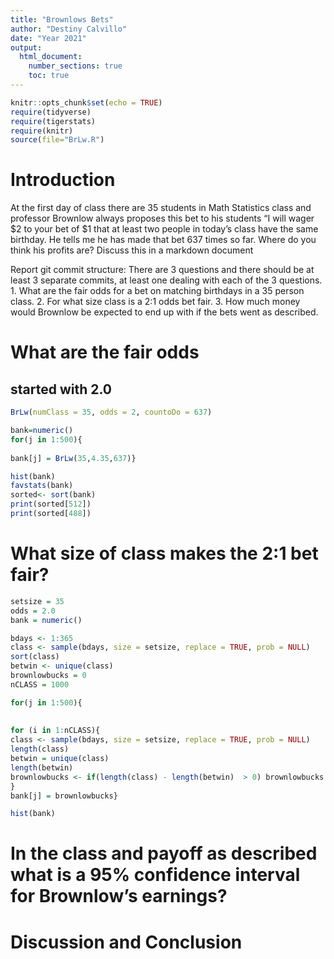 ```yaml
---
title: "Brownlows Bets"
author: "Destiny Calvillo"
date: "Year 2021"
output: 
  html_document:
    number_sections: true
    toc: true
---
```


```r
knitr::opts_chunk$set(echo = TRUE)
require(tidyverse)
require(tigerstats)
require(knitr)
source(file="BrLw.R")
```


<!-- We recommend you use git branches -- create a separate branch for each major section i.e. Introduction, Methods, Results, Inferential Results, and Discussion and Conclusions - leave the YAML block untouched until the final merge where you put in your own name !-->

# Introduction

<!--In this section you explain what you are trying to show.  Where did the data come from?  What is the research or other question you are trying to answer?!-->

 At the first day of class there are 35 students in Math Statistics class and professor Brownlow always proposes this bet to his students "I will wager $2 to your bet of $1 that at least two people in today's class have  the same birthday.  He tells me he has made that bet 637 times so far. Where do you think his profits are? Discuss this in a markdown document
 
Report git commit structure:
There are 3 questions and there should be at least 3 separate commits, at least one dealing with each of the 3 questions.
1. What are the fair odds for a bet on matching birthdays in a 35 person class.
2. For what size class is a 2:1 odds bet fair.
3. How much money would Brownlow be expected to end up with if the bets went as described.

# What are the fair odds  


<!--Decide on your methods:  In this section explain the approach you will take to attack the issue --- how will you decide on a likely estimate of professor Brownlow's earnings or losses after 637 bets. Also explain how you construct a 95% confidence interval about your estimate of his winnings !-->

###

## started with 2.0

```r
BrLw(numClass = 35, odds = 2, countoDo = 637)
```




```r
bank=numeric()
for(j in 1:500){
  
bank[j] = BrLw(35,4.35,637)}
```

```r
hist(bank)
favstats(bank)
sorted<- sort(bank)
print(sorted[512])
print(sorted[488])
```


# What size of class makes the 2:1 bet fair?  
<!--Explain and display the results of your method of coming up with the estimate of professor Brownlows betting profits!-->

```r
setsize = 35
odds = 2.0
bank = numeric()
```

```r
bdays <- 1:365
class <- sample(bdays, size = setsize, replace = TRUE, prob = NULL)
sort(class)
betwin <- unique(class)
brownlowbucks = 0
nCLASS = 1000
```

```r
for(j in 1:500){
  
  
for (i in 1:nCLASS){
class <- sample(bdays, size = setsize, replace = TRUE, prob = NULL)
length(class)
betwin = unique(class)
length(betwin)
brownlowbucks <- if(length(class) - length(betwin)  > 0) brownlowbucks  =  brownlowbucks+1 else brownlowbucks = brownlowbucks-odds
}
bank[j] = brownlowbucks}
```

```r
hist(bank)
```


# In the class and payoff as described what is a 95% confidence interval for Brownlow's earnings?
  
<!--Explain and display your method of coming up with a 95% confidence interval of  professor Brownlows winnings (or losings)-->


# Discussion and Conclusion

<!--Discussion and conclusion here.  If professor Brownlow is consistantly making or losing money how could he change his payout so that his profits center on zero?  Also discuss what size his class should be in order to have his current scheme balance at zero profit.!-->

